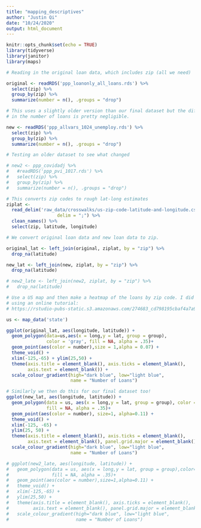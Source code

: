 ```yaml
---
title: "mapping_descriptives"
author: "Justin Qi"
date: "10/24/2020"
output: html_document
---
```


```r
knitr::opts_chunk$set(echo = TRUE)
library(tidyverse)
library(janitor)
library(maps)
```

```r
# Reading in the original loan data, which includes zip (all we need)

original <- readRDS('ppp_loanonly_all_loans.rds') %>%
  select(zip) %>%
  group_by(zip) %>%
  summarize(number = n(), .groups = "drop")
```

```r
# This uses a slightly older version than our final dataset but the difference
# in the number of loans is pretty negligible.

new <- readRDS('ppp_allvars_1024_unemploy.rds') %>%
  select(zip) %>%
  group_by(zip) %>%
  summarize(number = n(), .groups = "drop")
```


```r
# Testing an older dataset to see what changed

# new2 <- ppp_covidadj %>%
#   #readRDS('ppp_pvi_1017.rds') %>%
#   select(zip) %>%
#   group_by(zip) %>%
#   summarize(number = n(), .groups = "drop")
```


```r
# This converts zip codes to rough lat-long estimates
ziplat <- 
  read_delim('raw_data/crosswalks/us-zip-code-latitude-and-longitude.csv',
                   delim = ";") %>%
  clean_names() %>%
  select(zip, latitude, longitude)

# We convert original loan data and new loan data to zip.

original_lat <- left_join(original, ziplat, by = "zip") %>%
  drop_na(latitude)

new_lat <- left_join(new, ziplat, by = "zip") %>%
  drop_na(latitude)

# new2_late <- left_join(new2, ziplat, by = "zip") %>%
#   drop_na(latitude)

```


```r
# Use a US map and then make a heatmap of the loans by zip code. I did this
# using an online tutorial: 
# https://rstudio-pubs-static.s3.amazonaws.com/274683_cd798195cbaf4a7a900cceaafb73ea11.html

us <- map_data('state')

ggplot(original_lat, aes(longitude, latitude)) +
  geom_polygon(data=us,aes(x = long,y = lat, group = group),
               color = 'gray', fill = NA, alpha = .35)+
  geom_point(aes(color = number),size = 1,alpha = 0.07) + 
  theme_void() +
  xlim(-125,-65) + ylim(25,50) +
  theme(axis.title = element_blank(), axis.ticks = element_blank(),
        axis.text = element_blank()) + 
  scale_colour_gradient(high="dark blue", low="light blue",
                        name = "Number of Loans")
```


```r
# Similarly we then do this for our final dataset too!
ggplot(new_lat, aes(longitude, latitude)) +
  geom_polygon(data = us, aes(x = long,y = lat, group = group), color = 'gray',
               fill = NA, alpha = .35)+
  geom_point(aes(color = number), size=1, alpha=0.11) + 
  theme_void() +
  xlim(-125, -65) +
  ylim(25, 50) +
  theme(axis.title = element_blank(), axis.ticks = element_blank(),
        axis.text = element_blank(), panel.grid.major = element_blank()) +
  scale_colour_gradient(high="dark blue", low="light blue", 
                        name = "Number of Loans")
```


```r
# ggplot(new2_late, aes(longitude, latitude)) +
#   geom_polygon(data = us, aes(x = long,y = lat, group = group),color='gray',
#                fill = NA, alpha = .35)+
#   geom_point(aes(color = number),size=1,alpha=0.11) + 
#   theme_void() +
#   xlim(-125,-65) +
#   ylim(25,50) +
#   theme(axis.title = element_blank(), axis.ticks = element_blank(),
#         axis.text = element_blank(), panel.grid.major = element_blank()) +
#   scale_colour_gradient(high="dark blue", low="light blue", 
#                         name = "Number of Loans")
```

